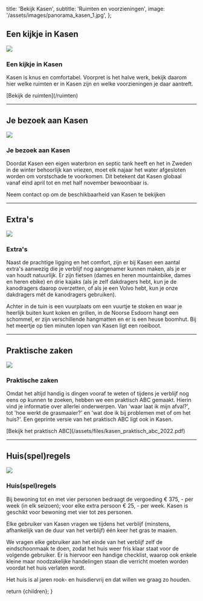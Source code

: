   title: 'Bekijk Kasen',
  subtitle: 'Ruimten en voorzieningen',
  image: '/assets/images/panorama_kasen_1.jpg',
};

## Een kijkje in Kasen

![](/assets/images/kasen_buiten_4.jpg)

### Een kijkje in Kasen

<p />

Kasen is knus en comfortabel. Voorpret is het halve werk, bekijk daarom hier welke ruimten er in Kasen zijn en welke voorzieningen je daar aantreft.

<div className="links">[Bekijk de ruimten](/ruimten)</div>

---

## Je bezoek aan Kasen

![](/assets/images/kasen_buiten_5.jpg)

### Je bezoek aan Kasen

<p />

Doordat Kasen een eigen waterbron en septic tank heeft en het in Zweden in de winter behoorlijk kan vriezen, moet elk najaar het water afgesloten worden om vorstschade te voorkomen. Dit betekent dat Kasen globaal vanaf eind april tot en met half november bewoonbaar is.

Neem contact op om de beschikbaarheid van Kasen te bekijken

---

## Extra's

![](/assets/images/vuurplaats.jpg)

### Extra's

<p />

Naast de prachtige ligging en het comfort, zijn er bij Kasen een aantal extra's aanwezig die je verblijf nog aangenamer kunnen maken, als je er van houdt natuurlijk. Er zijn fietsen (dames en heren mountainbike, dames en heren ebike) en drie kajaks (als je zelf dakdragers hebt, kun je de kanodragers daarop overzetten, of als je een Volvo hebt, kun je onze dakdragers mét de kanodragers gebruiken).

Achter in de tuin is een vuurplaats om een vuurtje te stoken en waar je heerlijk buiten kunt koken en grillen, in de Noorse Esdoorn hangt een schommel, er zijn verschillende hangmatten en er is een heuse boomhut. Bij het meertje op tien minuten lopen van Kasen ligt een roeiboot.

---

## Praktische zaken

![](/assets/images/schuur_herfst.jpg)

### Praktische zaken

<p />

Omdat het altijd handig is dingen vooraf te weten of tijdens je verblijf nog eens op kunnen te zoeken, hebben we een praktisch ABC gemaakt. Hierin vind je informatie over allerlei onderwerpen. Van 'waar laat ik mijn afval?', tot 'hoe werkt de grasmaaier?' en 'wat doe ik bij problemen met of om het huis?'. Een geprinte versie van het praktisch ABC ligt ook in Kasen.

<div className="links">
  [Bekijk het praktisch ABC](/assets/files/kasen_praktisch_abc_2022.pdf)
</div>

---

## Huis(spel)regels

![](/assets/images/grasmaaien.jpg)

### Huis(spel)regels

<p />

Bij bewoning tot en met vier personen bedraagt de vergoeding € 375, - per week (in elk seizoen); voor elke extra persoon € 25, - per week. Kasen is geschikt voor bewoning met vier tot zes personen.

Elke gebruiker van Kasen vragen we tijdens het verblijf (minstens, afhankelijk van de duur van het verblijf) één keer het gras te maaien.

We vragen elke gebruiker aan het einde van het verblijf zelf de eindschoonmaak te doen, zodat het huis weer fris klaar staat voor de volgende gebruiker. Er is hiervoor een handige checklist, waarop ook enkele kleine maar noodzakelijke handelingen staan die verricht moeten worden voordat het huis verlaten wordt.

Het huis is al jaren rook- en huisdiervrij en dat willen we graag zo houden.


  return <ContentLayout meta={meta}>{children}</ContentLayout>;
}

